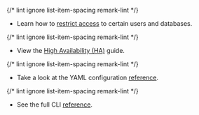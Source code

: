 {/* lint ignore list-item-spacing remark-lint */}
- Learn how to [restrict access](../../database-access/rbac.mdx) to certain users and databases.

{/* lint ignore list-item-spacing remark-lint */}
- View the [High Availability (HA)](../../database-access/guides/ha.mdx) guide.

{/* lint ignore list-item-spacing remark-lint */}
- Take a look at the YAML configuration [reference](../../database-access/reference/configuration.mdx).

{/* lint ignore list-item-spacing remark-lint */}
- See the full CLI [reference](../../database-access/reference/cli.mdx).
